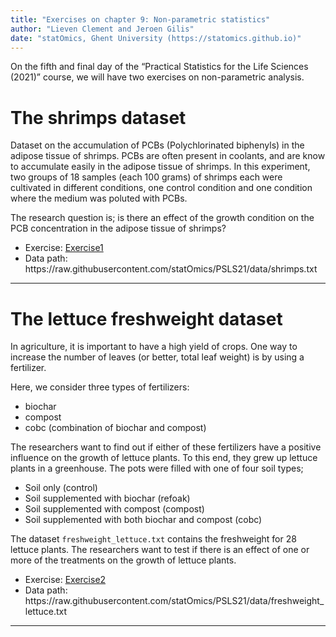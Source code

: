 ```yaml
---
title: "Exercises on chapter 9: Non-parametric statistics"
author: "Lieven Clement and Jeroen Gilis"
date: "statOmics, Ghent University (https://statomics.github.io)"
---
```


On the fifth and final day of the "Practical Statistics for the Life Sciences
(2021)" course, we will have two exercises on non-parametric analysis.

# The shrimps dataset

Dataset on the accumulation of PCBs (Polychlorinated biphenyls)
in the adipose tissue of shrimps. PCBs are often present in coolants, and are
know to accumulate easily in the adipose tissue of shrimps. In this experiment,
two groups of 18 samples (each 100 grams) of shrimps each were cultivated
in different conditions, one control condition and one condition
where the medium was poluted with PCBs.

The research question is; is there an effect of the growth condition on the PCB
concentration in the adipose tissue of shrimps?

- Exercise: [Exercise1](./09_1_shrimps.html)
- Data path: https://raw.githubusercontent.com/statOmics/PSLS21/data/shrimps.txt
<!-- - Solution: [Solution1](./09_1_shrimps_sol.html) -->

---

# The lettuce freshweight dataset

In agriculture, it is important to have a high yield of crops. One way to
increase the number of leaves (or better, total leaf weight) is by using a
fertilizer.

Here, we consider three types of fertilizers:

  - biochar
  - compost
  - cobc (combination of biochar and compost)

The researchers want to find out if either of these fertilizers have a positive
influence on the growth of lettuce plants. To this end, they grew up lettuce
plants in a greenhouse. The pots were filled with one of four soil types;

  - Soil only (control)
  - Soil supplemented with biochar (refoak)
  - Soil supplemented with compost (compost)
  - Soil supplemented with both biochar and compost (cobc)

The dataset `freshweight_lettuce.txt` contains the freshweight for 28 lettuce
plants. The researchers want to test if there is an effect of one or more of
the treatments on the growth of lettuce plants.

- Exercise: [Exercise2](./09_2_lettuce.html)
- Data path: https://raw.githubusercontent.com/statOmics/PSLS21/data/freshweight_lettuce.txt
<!-- - Solution: [Solution2](./09_2_lettuce_sol.html) -->

---
